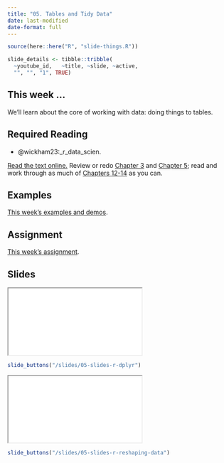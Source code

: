 ```yaml
---
title: "05. Tables and Tidy Data"
date: last-modified
date-format: full
---
```


```r
source(here::here("R", "slide-things.R"))

slide_details <- tibble::tribble(
  ~youtube_id,   ~title, ~slide, ~active,
  "", "", "1", TRUE)

```

## This week ...

We'll learn about the core of working with data: doing things to tables.

## Required Reading

- @wickham23:_r_data_scien.

[Read the text online.](https://r4ds.hadley.nz/) Review or redo [Chapter 3](https://r4ds.hadley.nz/data-transform) and [Chapter 5](https://r4ds.hadley.nz/data-tidy); read and work through as much of [Chapters 12-14](https://r4ds.hadley.nz/transform) as you can.


## Examples

[This week's examples and demos](/example/05-example-dplyr.qmd).


## Assignment

[This week's assignment](/assignment/05-assignment-dplyr.qmd).

## Slides

```{=html}
<script type="application/javascript">

function resizeIFrameToFitContent( iFrame ) {

   iFrame.width  = document.getElementById("quarto-document-content").clientWidth;
   iFrame.height  = (document.getElementById("quarto-document-content").clientWidth * 0.5625)
}

window.addEventListener('DOMContentLoaded', function(e) {

    var iFrame = document.getElementById( 'quartoframe' );
    resizeIFrameToFitContent( iFrame );
    } );

</script>
<iframe class="slide-deck" id="quartoframe" src="../slides/05-slides-r-dplyr.html"></iframe>
```

```r
slide_buttons("/slides/05-slides-r-dplyr")
```


```{=html}
<iframe class="slide-deck" id="quartoframe" src="../slides/05-slides-r-reshaping-data.html"></iframe>
```

```r
slide_buttons("/slides/05-slides-r-reshaping-data")
```
